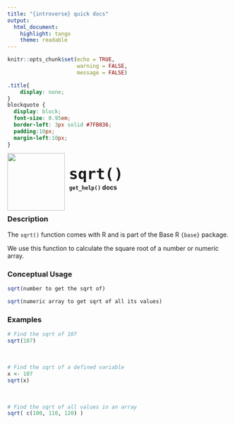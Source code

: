 ```yaml
---
title: "{introverse} quick docs"
output: 
  html_document:
    highlight: tango
    theme: readable
---
```



```r
knitr::opts_chunk$set(echo = TRUE, 
                      warning = FALSE, 
                      message = FALSE)
```

```css
.title{
    display: none;
}
blockquote {
  display: block;
  font-size: 0.95em;
  border-left: 3px solid #7FB036;
  padding:10px;
  margin-left:10px;
}
```

<div>
<br>
 <img src = "logo.png" style = "float:left;height:130px;margin-top:-20px;">
 <span style = "font-weight:bold;font-size:40px;"> 
  &nbsp;<code>sqrt()</code>
 </span>
 <br>
 <b>&nbsp;&nbsp;&nbsp;<code>get_help()</code> docs</b>
</div>
<br>

### Description

The `sqrt()` function comes with R and is part of the Base R `{base}` package.
  
We use this function to calculate the square root of a number or numeric array.




### Conceptual Usage 

```r
sqrt(number to get the sqrt of)

sqrt(numeric array to get sqrt of all its values)
```

### Examples


```r
# Find the sqrt of 107
sqrt(107)
```

<br>  <!-- Do not delete the <br>, and make sure to keep the previous and following lines blank. -->

```r
# Find the sqrt of a defined variable
x <- 107
sqrt(x)
```

<br>  <!-- Do not delete the <br>, and make sure to keep the previous and following lines blank. -->


```r
# Find the sqrt of all values in an array
sqrt( c(100, 110, 120) )
```
